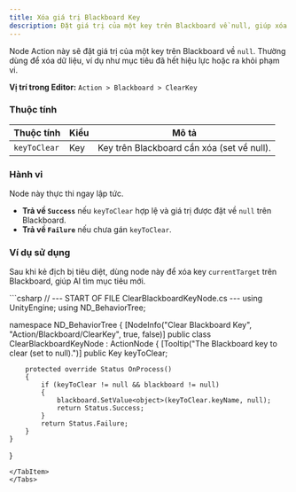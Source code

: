 ```yaml
---
title: Xóa giá trị Blackboard Key
description: Đặt giá trị của một key trên Blackboard về null, giúp xóa dữ liệu đã lưu.
---
```


Node Action này sẽ đặt giá trị của một key trên Blackboard về `null`. Thường dùng để xóa dữ liệu, ví dụ như mục tiêu đã hết hiệu lực hoặc ra khỏi phạm vi.

**Vị trí trong Editor:** `Action > Blackboard > ClearKey`

### Thuộc tính

| Thuộc tính      | Kiểu | Mô tả                                         |
| --------------- | ---- | --------------------------------------------- |
| `keyToClear`    | Key  | Key trên Blackboard cần xóa (set về null).    |

### Hành vi

Node này thực thi ngay lập tức.
-   **Trả về `Success`** nếu `keyToClear` hợp lệ và giá trị được đặt về `null` trên Blackboard.
-   **Trả về `Failure`** nếu chưa gán `keyToClear`.

### Ví dụ sử dụng
Sau khi kẻ địch bị tiêu diệt, dùng node này để xóa key `currentTarget` trên Blackboard, giúp AI tìm mục tiêu mới.

<Tabs>
<TabItem label="C# Code">
```csharp
// --- START OF FILE ClearBlackboardKeyNode.cs ---
using UnityEngine;
using ND_BehaviorTree;

namespace ND_BehaviorTree
{
    [NodeInfo("Clear Blackboard Key", "Action/Blackboard/ClearKey", true, false)]
    public class ClearBlackboardKeyNode : ActionNode
    {
        [Tooltip("The Blackboard key to clear (set to null).")]
        public Key keyToClear;

        protected override Status OnProcess()
        {
            if (keyToClear != null && blackboard != null)
            {
                blackboard.SetValue<object>(keyToClear.keyName, null);
                return Status.Success;
            }
            return Status.Failure;
        }
    }
}
```
</TabItem>
</Tabs>